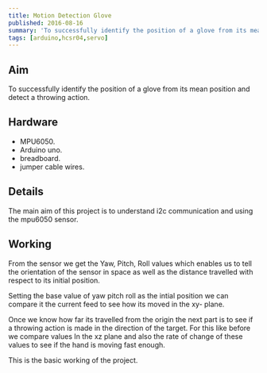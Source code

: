 ```yaml
---
title: Motion Detection Glove
published: 2016-08-16
summary: 'To successfully identify the position of a glove from its mean position and detect a throwing action.'
tags: [arduino,hcsr04,servo]
---
```


## Aim
To successfully identify the position of a glove from its mean position and detect a throwing action.
<!--more-->
## Hardware
- MPU6050.
- Arduino uno.
- breadboard.
- jumper cable wires.

## Details
The main aim of this project is to understand i2c communication and using the mpu6050 sensor.

## Working
From the sensor we get the Yaw, Pitch, Roll values which enables us to tell the orientation  of the sensor in space as well as the distance travelled with respect to its initial position.

Setting the base value of yaw pitch roll as the intial position we can compare it the current feed to see how its moved in the xy- plane.

Once we know how far its travelled from the origin the next part is to see if a throwing action is made in the direction of the target. For this like before we compare values In the xz plane and also the rate of change of these  values to see if the hand is moving fast enough.

This is the basic working of the project.
<EmbedItem url='https://www.youtube.com/embed/uYUHfccAfc4' />